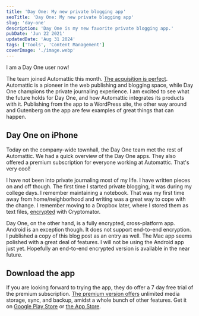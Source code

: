 ```yaml
---
title: 'Day One: My new private blogging app'
seoTitle: 'Day One: My new private blogging app'
slug: 'day-one'
description: 'Day One is my new favorite private blogging app.'
pubDate: 'Jun 22 2021'
updatedDate: 'Aug 31 2024'
tags: ['Tools', 'Content Management']
coverImage: './image.webp'
---
```


I am a Day One user now!

The team joined Automattic this month. [The acquisition is perfect](https://dayoneapp.com/blog/day-one-at-automattic). Automattic is a pioneer in the web publishing and blogging space, while Day One champions the private journaling experience. I am excited to see what the future holds for Day One, and how Automattic integrates its products with it. Publishing from the app to a WordPress site, the other way around and Gutenberg on the app are few examples of great things that can happen.

## Day One on iPhone

Today on the company-wide townhall, the Day One team met the rest of Automattic. We had a quick overview of the Day One apps. They also offered a premium subscription for everyone working at Automattic. That's very cool!

I have not been into private journaling most of my life. I have written pieces on and off though. The first time I started private blogging, it was during my college days. I remember maintaining a notebook. That was my first time away from home/neighborhood and writing was a great way to cope with the change. I remember moving to a Dropbox later, where I stored them as text files, [encrypted](https://blogarunsathiya.wordpress.com/tag/encrypted-email/) with Cryptomator.

Day One, on the other hand, is a fully encrypted, cross-platform app. Android is an exception though. It does not support end-to-end encryption. I published a copy of this blog post as an entry as well. The Mac app seems polished with a great deal of features. I will not be using the Android app just yet. Hopefully an end-to-end encrypted version is available in the near future.

## Download the app

If you are looking forward to trying the app, they do offer a 7 day free trial of the premium subscription. [The premium version offers](https://dayoneapp.com/pricing/) unlimited media storage, sync, and backup, amidst a whole bunch of other features. Get it on [Google Play Store](https://play.google.com/store/apps/details?id=com.dayoneapp.dayone) or [the App Store](https://apps.apple.com/us/app/day-one/id1055511498).
